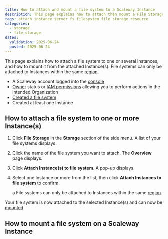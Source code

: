 ```yaml
---
title: How to attach and mount a file system to a Scaleway Instance
description: This page explains how to attach then mount a File Storage file system to Scaleway Instances
tags: attach instance server fs filesystem file storage resource
categories:
  - storage
  - file-storage
dates:
  validation: 2025-06-24
  posted: 2025-06-24
---
```


This page explains how to attach a file system to one or several Instances, and how to mount it from the attached Instance(s). File systems can only be attached to Instances within the same [region](/file-storage/concepts/#region).


<Requirements />

- A Scaleway account logged into the [console](https://console.scaleway.com)
- [Owner](/iam/concepts/#owner) status or [IAM permissions](/iam/concepts/#permission) allowing you to perform actions in the intended Organization
- [Created a file system](/file-system/how-to/create-file-system/)
- Created at least one Instance

## How to attach a file system to one or more Instance(s)

1. Click **File Storage** in the **Storage** section of the side menu. A list of your file systems displays.

2. Click the name of the file system you want to attach. The **Overview** page displays.

3. Click **Attach Instance(s) to file system**. A pop-up displays.

4. Select one Instance or more from the list, then click **Attach Instances to file system** to confirm.

    <Message type="note">a
    File systems can only be attached to Instances within the same [region](/file-storage/concepts/#region).
    </Message>

Your file system is now attached to the selected Instance(s) and can now be [mounted](#how-to-mount-a-file-system-on-a-scaleway-instance)

## How to mount a file system on a Scaleway Instance

